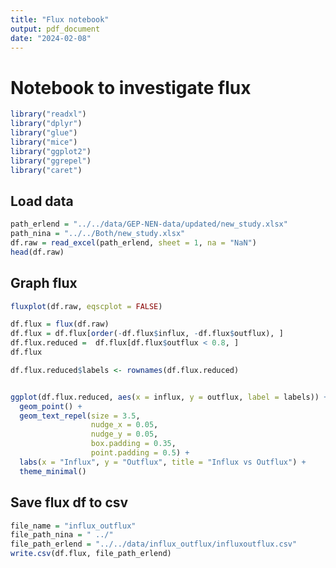 ```yaml
---
title: "Flux notebook"
output: pdf_document
date: "2024-02-08"
---
```


# Notebook to investigate flux

```r
library("readxl")
library("dplyr")
library("glue")
library("mice")
library("ggplot2")
library("ggrepel")
library("caret")
```


## Load data

```r
path_erlend = "../../data/GEP-NEN-data/updated/new_study.xlsx"
path_nina = "../../Both/new_study.xlsx"
df.raw = read_excel(path_erlend, sheet = 1, na = "NaN")
head(df.raw)
```

## Graph flux

```r
fluxplot(df.raw, eqscplot = FALSE)
```


```r
df.flux = flux(df.raw)
df.flux = df.flux[order(-df.flux$influx, -df.flux$outflux), ]
df.flux.reduced =  df.flux[df.flux$outflux < 0.8, ]
df.flux
```


```r
df.flux.reduced$labels <- rownames(df.flux.reduced) 


ggplot(df.flux.reduced, aes(x = influx, y = outflux, label = labels)) + 
  geom_point() +  
  geom_text_repel(size = 3.5,    
                  nudge_x = 0.05, 
                  nudge_y = 0.05, 
                  box.padding = 0.35, 
                  point.padding = 0.5) + 
  labs(x = "Influx", y = "Outflux", title = "Influx vs Outflux") + 
  theme_minimal()  
```

## Save flux df to csv
 
```r
file_name = "influx_outflux"
file_path_nina = " ../"
file_path_erlend = "../../data/influx_outflux/influxoutflux.csv"
write.csv(df.flux, file_path_erlend)
```


